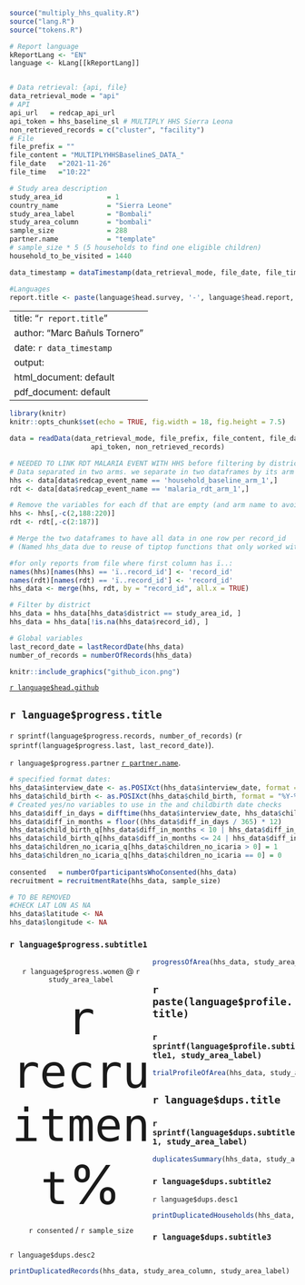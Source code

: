 
```r
source("multiply_hhs_quality.R")
source("lang.R")
source("tokens.R")

# Report language
kReportLang <- "EN"
language <- kLang[[kReportLang]]


# Data retrieval: {api, file}
data_retrieval_mode = "api"
# API
api_url   = redcap_api_url
api_token = hhs_baseline_sl # MULTIPLY HHS Sierra Leona
non_retrieved_records = c("cluster", "facility")
# File
file_prefix = ""
file_content = "MULTIPLYHHSBaselineS_DATA_"
file_date   ="2021-11-26"
file_time   ="10:22"

# Study area description
study_area_id           = 1
country_name            = "Sierra Leone"
study_area_label        = "Bombali"
study_area_column       = "bombali"
sample_size             = 288
partner.name            = "template"
# sample_size * 5 (5 households to find one eligible children)
household_to_be_visited = 1440

data_timestamp = dataTimestamp(data_retrieval_mode, file_date, file_time)
```

```r
#Languages
report.title <- paste(language$head.survey, '-', language$head.report, ':', country_name, '-', study_area_label)
```

---
title: "`r report.title`"
author: "Marc Bañuls Tornero"
date: `r data_timestamp`
output:
  html_document: default
  pdf_document: default
---

<style>
.main-container{
  max-width: 1200px;
  margin-left: auto;
  margin-right: auto;
}
.col-container{
  overflow: auto;
  position: relative;
}
.col-left{
  float: left;
  width: 50%;
}
.col-left-40{
  float: left;
  width: 40%;
}
.col-right{
  float: right;
  width: 50%;
}
.col-bottom{
  position: absolute;
  bottom: 0px;
}
.big-number{
  font-size: 95px;
}
.medium-number{
  font-size: 40px;
}
.text-center{
  text-align: center;
}
.text-right{
  text-align: right;
}
.text-left{
  text-align: left;
}
.vertical-small-padding{
  padding: 0 15px 0 15px;
}
.minnor-header{
  font-size: 18px;
}
.text-color-medium-value{
  color: #585859;
}
.text-color-big-value{
  color: #31708f;
}
</style>

```r
library(knitr)
knitr::opts_chunk$set(echo = TRUE, fig.width = 18, fig.height = 7.5)

data = readData(data_retrieval_mode, file_prefix, file_content, file_date, file_time, api_url, 
                    api_token, non_retrieved_records)

# NEEDED TO LINK RDT MALARIA EVENT WITH HHS before filtering by district.
# Data separated in two arms. we separate in two dataframes by its arm name
hhs <- data[data$redcap_event_name == 'household_baseline_arm_1',]
rdt <- data[data$redcap_event_name == 'malaria_rdt_arm_1',]

# Remove the variables for each df that are empty (and arm name to avoid interferences)
hhs <- hhs[,-c(2,188:220)]
rdt <- rdt[,-c(2:187)]

# Merge the two dataframes to have all data in one row per record_id
# (Named hhs_data due to reuse of tiptop functions that only worked with hhs data, not rdt)

#for only reports from file where first column has ï..:
names(hhs)[names(hhs) == 'ï..record_id'] <- 'record_id'
names(rdt)[names(rdt) == 'ï..record_id'] <- 'record_id'
hhs_data <- merge(hhs, rdt, by = "record_id", all.x = TRUE)

# Filter by district
hhs_data = hhs_data[hhs_data$district == study_area_id, ]
hhs_data = hhs_data[!is.na(hhs_data$record_id), ]

# Global variables
last_record_date = lastRecordDate(hhs_data)
number_of_records = numberOfRecords(hhs_data)
```



```r
knitr::include_graphics("github_icon.png")
```

[`r language$head.github`](https://github.com/MarcBanuls/r_multiply_baseline_data_quality_report)

## `r language$progress.title`

`r sprintf(language$progress.records, number_of_records)` 
(`r sprintf(language$progress.last, last_record_date)`).

`r language$progress.partner` [`r partner.name`](http://manhica.org).

```r
# specified format dates:
hhs_data$interview_date <- as.POSIXct(hhs_data$interview_date, format = "%Y-%m-%d %H:%M:%S")
hhs_data$child_birth <- as.POSIXct(hhs_data$child_birth, format = "%Y-%m-%d")
# Created yes/no variables to use in the and childbirth date checks
hhs_data$diff_in_days = difftime(hhs_data$interview_date, hhs_data$child_birth, units = "days")
hhs_data$diff_in_months = floor((hhs_data$diff_in_days / 365) * 12)
hhs_data$child_birth_q[hhs_data$diff_in_months < 10 | hhs_data$diff_in_months > 24] = 0
hhs_data$child_birth_q[hhs_data$diff_in_months <= 24 | hhs_data$diff_in_months >= 10] = 1
hhs_data$children_no_icaria_q[hhs_data$children_no_icaria > 0] = 1
hhs_data$children_no_icaria_q[hhs_data$children_no_icaria == 0] = 0
  
consented   = numberOfparticipantsWhoConsented(hhs_data)
recruitment = recruitmentRate(hhs_data, sample_size)
```

```r
# TO BE REMOVED
#CHECK LAT LON AS NA
hhs_data$latitude <- NA
hhs_data$longitude <- NA
```

### `r language$progress.subtitle1`


<div class="col-left text-center">
  `r language$progress.women` @ `r study_area_label`


  <span class="big-number">`r recruitment`%</span>

  `r consented` / `r sample_size`
</div>



<div class="col-right text-center">
</div>

<p style="page-break-before: always">

```r
progressOfArea(hhs_data, study_area_column, study_area_label, interval = 10, required_visits_mean = 60, lang = language)
```

<p style="page-break-before: always">

## `r paste(language$profile.title)`

### `r sprintf(language$profile.subtitle1, study_area_label)`

```r
trialProfileOfArea(hhs_data, study_area_column)
```

<p style="page-break-before: always">

## `r language$dups.title`

### `r sprintf(language$dups.subtitle1, study_area_label)`

```r
duplicatesSummary(hhs_data, study_area_column)
```

### `r language$dups.subtitle2`
`r language$dups.desc1`

```r
printDuplicatedHouseholds(hhs_data, study_area_column, study_area_label)
```

### `r language$dups.subtitle3`
`r language$dups.desc2`

```r
printDuplicatedRecords(hhs_data, study_area_column, study_area_label)
```

<p style="page-break-before: always">















